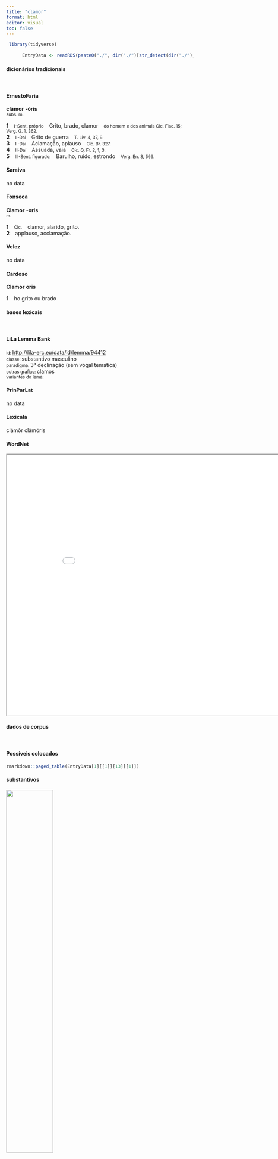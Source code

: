 ```yaml
---
title: "clamor"
format: html
editor: visual
toc: false
---
```



```r
 library(tidyverse) 

      EntryData <- readRDS(paste0("./", dir("./")[str_detect(dir("./"), "_xx99-108-97-109-111-114xx_.rds")]))

```


#### dicionários tradicionais

&emsp;




::: panel-tabset

#### ErnestoFaria

<b>clāmor</b> <b>-óris</b> <br> <small>subs. m.</small> <br> <small></small>   <p> <b>1</b> &ensp; <small>I-Sent. próprio</small> &ensp; Grito, brado, clamor &ensp; <small>do homem e dos animais Cíc. Flac. 15; Verg. G. 1, 362.</small> <br> <b>2</b> &ensp; <small>II-Daí</small> &ensp; Grito de guerra &ensp; <small>T. Lív. 4, 37, 9.</small> <br> <b>3</b> &ensp; <small>II-Daí</small> &ensp; Aclamação, aplauso &ensp; <small>Cíc. Br. 327.</small> <br> <b>4</b> &ensp; <small>II-Daí</small> &ensp; Assuada, vaia &ensp; <small>Cíc. Q. Fr. 2, 1, 3.</small> <br> <b>5</b> &ensp; <small>III-Sent. figurado:</small> &ensp; Barulho, ruído, estrondo &ensp; <small>Verg. En. 3, 566.</small> </p>




#### Saraiva

no data




#### Fonseca

<b>Clamor</b> -<b>oris</b> <br> <small>m.</small>   <p> <b>1</b> &ensp; <small>Cic.</small> &ensp; clamor, alarido, grito. <br> <b>2</b> &ensp; applauso, acclamação. </p>




#### Velez

no data




#### Cardoso

<b>Clamor</b> <b>oris</b>   <p> <b>1</b> &ensp; ho grito ou brado </p>


:::



#### bases lexicais

&emsp;






::: panel-tabset

#### LiLa Lemma Bank

<small> id: </small> <a href=' http://lila-erc.eu/data/id/lemma/94412 ' target="_blank"> http://lila-erc.eu/data/id/lemma/94412 </a> <br>
<small> classe: </small> substantivo masculino   <br>
<small> paradigma: </small> 3ª declinação (sem vogal temática) <br>
<small> outras grafias: </small> clamos <br>
<small> variantes do lema: </small>  <br>





#### PrinParLat

no data




#### Lexicala

clāmŏr 
 clāmōris




#### WordNet

<iframe width='900' height='700' src='Media/Tree__xx99-108-97-109-111-114xx__sem_type_lexemes_pt.html'>

</iframe>


:::



#### dados de corpus

&emsp;




::: panel-tabset

#### Possíveis colocados

```r

rmarkdown::paged_table(EntryData[1][[1]][13][[1]])

```


#### substantivos

![](./Media/wordcloud__xx99-108-97-109-111-114xx__BY_collocate_scoreSUBST.webp){width=50% fig-alt='This chart plots collocate by scoreSUBST, for the headword clamor here are all the values plotted: collocate: magnus; scoreSUBST: 0. collocate: ab; scoreSUBST: 0. collocate: quis; scoreSUBST: 0'}




#### adjetivos

![](./Media/wordcloud__xx99-108-97-109-111-114xx__BY_collocate_scoreADJ.webp){width=50% fig-alt='This chart plots collocate by scoreADJ, for the headword clamor here are all the values plotted: collocate: magnus; scoreADJ: 2. collocate: ab; scoreADJ: 0. collocate: quis; scoreADJ: 0'}




#### verbos

![](./Media/wordcloud__xx99-108-97-109-111-114xx__BY_collocate_scoreVERBO.webp){width=50% fig-alt='This chart plots collocate by scoreVERBO, for the headword clamor here are all the values plotted: collocate: magnus; scoreVERBO: 0. collocate: ab; scoreVERBO: 0. collocate: quis; scoreVERBO: 0'}




#### advérbios

![](./Media/wordcloud__xx99-108-97-109-111-114xx__BY_collocate_scoreADV.webp){width=50% fig-alt='This chart plots collocate by scoreADV, for the headword clamor here are all the values plotted: collocate: magnus; scoreADV: 0. collocate: ab; scoreADV: 0. collocate: quis; scoreADV: 0'}




#### preposições e conjunções

![](./Media/wordcloud__xx99-108-97-109-111-114xx__BY_collocate_scoreFUNC.webp){width=50% fig-alt='This chart plots collocate by scoreFUNC, for the headword clamor here are all the values plotted: collocate: magnus; scoreFUNC: 0. collocate: ab; scoreFUNC: 20. collocate: quis; scoreFUNC: 0'}


:::



::: panel-tabset

#### ExemplosTraduzidos

<p> quid enim gladiatoribus <b>clamores</b> innumerabilium ciuium <br> <small> Cic.Phil.1.36.2 <br> Pois o que significam os gritos dos inumeráveis cidadãos nas lutas de gladiadores? <small> [JDD] </small> </small> </p>
; <p> Magnis <b>clamoribus</b> adflictus conticuit et concidit <br> <small> Cic.Att.1.16.10 <br> Acabrunhado por grandes gritarias, calou-se e se sentou. <small> [JDD] </small> </small> </p>
; <p> et cetera magno cum fremitu et <b>clamore</b> sunt dicta <br> <small> Cic.Att.2.19.3 <br> e demais coisas foram ditas com grande frêmito e clamor. <small> [JDD] </small> </small> </p>
; <p> a <b>clamore</b> protinus et a summa contentione uox tua incipiet <br> <small> Sen.Ep.15.7 <br> Tua voz começará em seguida pelo clamor e pelo supremo esforço? <small> [JDD] </small> </small> </p>





#### Frequência por autor

![](./Media/barchart__xx99-108-97-109-111-114xx__lemma_BY_author_Frequencies.webp){width=50% fig-alt='This charts plots the frequency of lemma by author_Frequencies. The Phaedrus subcorpus registers the highest normalized frequency, with the value of 6.07 and an absolute frequency of 4. The Tacitus subcorpus follows, with a normalized frequency of 0 and an absolute frequency of 0. the subcorpus with the least normalized frequency is Suetonius with the normalized value of 0 and an absolute freqeuncy of 0. here are all the values: subcorpus: Caesar ; normalized frequency: 8 ; absolute frequency: 3.0213762368759. subcorpus: Cicero ; normalized frequency: 29 ; absolute frequency: 1.8065834392365. subcorpus: Horatius ; normalized frequency: 3 ; absolute frequency: 2.6640618062339. subcorpus: Ovidius ; normalized frequency: 1 ; absolute frequency: 1.71585449553878. subcorpus: Phaedrus ; normalized frequency: 4 ; absolute frequency: 6.0725671777744. subcorpus: Sallustius ; normalized frequency: 2 ; absolute frequency: 1.85511548093869. subcorpus: Seneca ; normalized frequency: 4 ; absolute frequency: 0.746533286052892. subcorpus: Suetonius ; normalized frequency: 0 ; absolute frequency: 0. subcorpus: Tacitus ; normalized frequency: 0 ; absolute frequency: 0. subcorpus: Vergilius ; normalized frequency: 3 ; absolute frequency: 5.79150579150579. subcorpus: Hieronymus ; normalized frequency: 0 ; absolute frequency: 0'}




#### Frequência por gênero

![](./Media/barchart__xx99-108-97-109-111-114xx__lemma_BY_genre_Frequencies.webp){width=50% fig-alt='This charts plots the frequency of lemma by genre_Frequencies. The Poesia.épica subcorpus registers the highest normalized frequency, with the value of 5.79 and an absolute frequency of 3. The Poesia.didática subcorpus follows, with a normalized frequency of 4.24 and an absolute frequency of 5. the subcorpus with the least normalized frequency is Prosa.ficcional with the normalized value of 0 and an absolute freqeuncy of 0. here are all the values: subcorpus: Prosa.histórica ; normalized frequency: 10 ; absolute frequency: 2.43433384454344. subcorpus: Prosa.filosófica ; normalized frequency: 4 ; absolute frequency: 0.658967727055567. subcorpus: Prosa.oratória ; normalized frequency: 19 ; absolute frequency: 1.82423934020143. subcorpus: Prosa.epistolográfica ; normalized frequency: 9 ; absolute frequency: 2.38480086912743. subcorpus: Poesia.lírica ; normalized frequency: 3 ; absolute frequency: 2.52376545806343. subcorpus: Poesia.didática ; normalized frequency: 5 ; absolute frequency: 4.24124183560947. subcorpus: Poesia.trágica ; normalized frequency: 1 ; absolute frequency: 0.868658790826963. subcorpus: Poesia.épica ; normalized frequency: 3 ; absolute frequency: 5.79150579150579. subcorpus: Prosa.ficcional ; normalized frequency: 0 ; absolute frequency: 0'}




#### Frequência por século

![](./Media/barchart__xx99-108-97-109-111-114xx__lemma_BY_period_Frequencies.webp){width=50% fig-alt='This charts plots the frequency of lemma by period_Frequencies. The I.a.C. subcorpus registers the highest normalized frequency, with the value of 2.09 and an absolute frequency of 45. The I.a.C. subcorpus follows, with a normalized frequency of 2.09 and an absolute frequency of 45. the subcorpus with the least normalized frequency is II.d.C. with the normalized value of 0 and an absolute freqeuncy of 0. here are all the values: subcorpus: I.a.C. ; normalized frequency: 45 ; absolute frequency: 2.09448452408657. subcorpus: I.d.C. ; normalized frequency: 9 ; absolute frequency: 1.37677833868747. subcorpus: II.d.C. ; normalized frequency: 0 ; absolute frequency: 0. subcorpus: IV.d.C. ; normalized frequency: 0 ; absolute frequency: 0'}


:::

